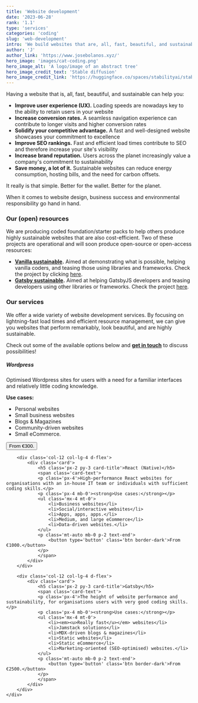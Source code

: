 ```yaml
---
title: 'Website development'
date: '2023-06-28'
rank: '1.1'
type: 'services'
categories: 'coding'
slug: 'web-development'
intro: 'We build websites that are, all, fast, beautiful, and sustainable – good for business and the environment.'
author: 'J'
author_link: 'https://www.josebolanos.xyz/'
hero_image: 'images/cat-coding.png'
hero_image_alt: 'A logo/image of an abstract tree'
hero_image_credit_text: 'Stable diffusion'
hero_image_credit_link: 'https://huggingface.co/spaces/stabilityai/stable-diffusion'
---
```


Having a website that is, all, fast, beautiful, and sustainable can help you:
* **Improve user experience (UX).** Loading speeds are nowadays key to the ability to retain users in your website
* **Increase conversion rates.** A seamless navigation experience can contribute to longer visits and higher conversion rates
* **Solidify your competitive advantage.** A fast and well-designed website showcases your commitment to excellence
* **Improve SEO rankings.** Fast and efficient load times contribute to SEO and therefore increase your site's visibility
* **Increase brand reputation.** Users across the planet increasingly value a company's commitment to sustainability
* **Save money, a lot of it.** Sustainable websites can reduce energy consumption, hosting bills, and the need for carbon offsets.

It really is that simple. Better for the wallet. Better for the planet.

When it comes to website design, business success and environmental responsibility go hand in hand.

### Our (open) resources
We are producing coded foundation/starter packs to help others produce highly sustainable websites that are also cost-efficient. Two of these projects are operational and will soon produce open-source or open-access resources: 
* **[Vanilla sustainable](../../vanilla-sustainable/).** Aimed at demonstrating what is possible, helping vanilla coders, and teasing those using libraries and frameworks. Check the project by clicking [here](../../resources/vanilla-sustainable/).
* **[Gatsby sustainable](../../gastby-sustainable/).** Aimed at helping GatsbyJS developers and teasing developers using other libraries or frameworks. Check the project [here](../../resources/gastby-sustainable/).

### Our services
We offer a wide variety of website development services. By focusing on lightning-fast load times and efficient resource management, we can give you websites that perform remarkably, look beautiful, and are highly sustainable.

Check out some of the available options below and [**get in touch**](mailto:hello@polyzentrik.com) to discuss possibilities!

<div class='container mb-4'>
    <div class='row'>
        <div class='col-12 col-lg-4 d-flex'>
            <div class='card d-flex'>
                <h5 class='px-2 py-3 card-title'>Wordpress</h5>
                <span class='card-text'>
                <p class='px-4'>Optimised Wordpress sites for users with a need for a familiar interfaces and relatively little coding knowledge.</p>
                <p class='px-4 mb-0'><strong>Use cases:</strong></p>
                <ul class='mx-4 mt-0'>
                    <li>Personal websites</li>
                    <li>Small business websites</li>
                    <li>Blogs & Magazines</li>
                    <li>Community-driven websites</li>
                    <li>Small eCommerce.</li>
                </ul>
                <p class='mt-auto mb-0 p-2 text-end'>
                    <button type='button' class='btn border-dark'>From €300.</button>
                </p>
                </span>
            </div>
        </div>

        <div class='col-12 col-lg-4 d-flex'>
            <div class='card'>
                <h5 class='px-2 py-3 card-title'>React (Native)</h5>
                <span class='card-text'>
                <p class='px-4'>High-performance React websites for organisations with an in-house IT team or individuals with sufficient coding skills.</p>
                <p class='px-4 mb-0'><strong>Use cases:</strong></p>
                <ul class='mx-4 mt-0'>
                    <li>Business websites</li>
                    <li>Social/interactive websites</li>
                    <li>Apps, apps, apps.</li>
                    <li>Medium, and large eCommerce</li>
                    <li>Data-driven websites.</li>
                </ul>
                <p class='mt-auto mb-0 p-2 text-end'>
                    <button type='button' class='btn border-dark'>From €1000.</button>
                </p>
                </span>
            </div>
        </div>

        <div class='col-12 col-lg-4 d-flex'>
            <div class='card'>
                <h5 class='px-2 py-3 card-title'>Gatsby</h5>
                <span class='card-text'>
                <p class='px-4'>The height of website performance and sustainability, for organisations users with very good coding skills.</p>
                <p class='px-4 mb-0'><strong>Use cases:</strong></p>
                <ul class='mx-4 mt-0'>
                    <li><em><u>Really fast</u></em> websites</li>
                    <li>Jamstack solutions</li>
                    <li>MDX-driven blogs & magazines</li>
                    <li>Static websites</li>
                    <li>Static eCommerce</li>
                    <li>Marketing-oriented (SEO-optimised) websites.</li>
                </ul>
                <p class='mt-auto mb-0 p-2 text-end'>
                    <button type='button' class='btn border-dark'>From €2500.</button>
                </p>
                </span>
            </div>
        </div>
    </div>
</div>
